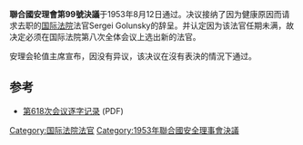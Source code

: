 {{Infobox UN resolution
|number = 99
|organ = SC
|date = 8月12日
|year = 1953年
|meeting = 618
|code = 
|document = http://www.un.org/zh/documents/view_doc.asp?symbol=S/RES/99(1953)
|for = 
|abstention = 
|against = 
|subject = 国际法院
|result = 通过
|image = 
|caption = 
}}

'''聯合國安理會第99號決議'''于1953年8月12日通过。决议接纳了因为健康原因而请求去职的[[国际法院|国际法院]]法官Sergei Golunsky的辞呈。并认定因为该法官任期未满，故决定必须在国际法院第八次全体会议上选出新的法官。

安理会轮值主席宣布，因没有异议，该决议在沒有表決的情況下通过。

==参考==
*[http://www.un.org/zh/documents/view_doc.asp?symbol=S/PV.618 第618次会议逐字记录] (PDF)
{{wikisource|聯合國安理會決議案九十九}}
{{UNSCR 1953}}

[[Category:国际法院法官|Category:国际法院法官]]
[[Category:1953年聯合國安全理事會決議|Category:1953年聯合國安全理事會決議]]